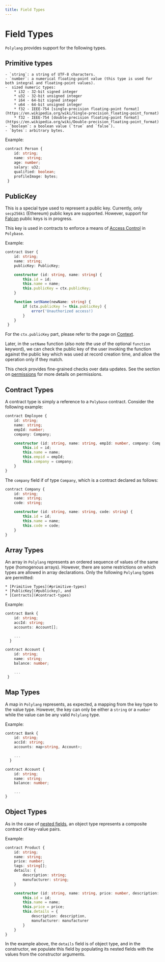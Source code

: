 ```yaml
---
title: Field Types
--- 
```


# Field Types


`Polylang` provides support for the following types.

## Primitive types

    - `string`: a string of UTF-8 characters.
    - `number`: a numerical floating-point value (this type is used for both integral and floating-point values).
    -  sized numeric types:
        * i32 - 32-bit signed integer
        * u32 - 32-bit unsigned integer
        * i64 - 64-bit signed integer
        * u64 - 64-bit unsigned integer
        * f32 - IEEE-754 [single-precision floating-point format](https://en.wikipedia.org/wiki/Single-precision_floating-point_format)
        * f32 - IEEE-754 [double-precision floating-point format](https://en.wikipedia.org/wiki/Double-precision_floating-point_format)
    - `boolean`: a boolean value (`true` and `false`).
    - `bytes`: arbitrary bytes.

Example:

```typescript
contract Person {
    id: string;
    name: string;
    age: number;
    salary: u32;
    qualified: boolean;
    profileImage: bytes;
 }
```

## PublicKey

This is a special type used to represent a public key. Currently, only `secp256k1` (Ethereum) public keys are supported. However, support for [Falcon](https://eprint.iacr.org/2022/1041.pdf)
public keys is in progress.

This key is used in contracts to enforce a means of [Access Control](https://en.wikipedia.org/wiki/Access_control) in `Polybase`.

Example:

```typescript
contract User {
    id: string;
    name: string;
    publicKey: PublicKey;

    constructor (id: string, name: string) {
        this.id = id;
        this.name = name;
        this.publicKey = ctx.publicKey;
    }

    function setName(newName: string) {
        if (ctx.publicKey != this.publicKey) {
            error('Unauthorized access!)
        }
    }
 }
```

For the `ctx.publicKey` part, please refer to the page on [Context](context).

Later, in the `setName` function (also note the use of the optional `function` keyword), we can check the public key of the user invoking the function against the public key which was used 
at record creation time, and allow the operation only if they match. 

This check provides fine-grained checks over data updates. See the section on [permissions](permissions) for more details on permissions.

## Contract Types

A contract type is simply a reference to a `Polybase` contract. Consider the following example:

```typescript
contract Employee {
    id: string;
    name: string;
    empId: number;
    company: Company;

    constructor (id: string, name: string, empId: number, company: Company) {
        this.id = id;
        this.name = name;
        this.empid = empId;
        this.company = company;
    }
}
```

The `company` field if of type `Company`, which is a contract declared as follows:

```typescript
contract Company {
    id: string;
    name: string;
    code: string;

    constructor (id: string, name: string, code: string) {
        this.id = id;
        this.name = name;
        this.code = code;
    }
}
```

## Array Types

An array in `Polylang` represents an ordered sequence of values of the same type (homogenous arrays). However, there are some restrictions on which types are allowed
in array declarations. Only the following `Polylang` types are permitted:

    * [Primitive Types](#primitive-types) 
    * [PublicKey](#publickey), and
    * [Contracts](#contract-types)

Example:

```typescript
contract Bank {
    id: string;
    accId: string;
    accounts: Account[];

    ...
  }

contract Account {
    id: string;
    name: string;
    balance: number;

    ...
 }
```


## Map Types

A map in `Polylang` represents, as expected, a mapping from the key type to the value type. However, the key can only be either a `string` or a `number` while the value can be any
valid `Polylang` type.

Example:

```typescript
contract Bank {
    id: string;
    accId: string;
    accounts: map<string, Account>;

    ...
  }

contract Account {
    id: string;
    name: string;
    balance: number;

    ...
}

```

## Object Types

As in the case of [nested fields](fields/#nested-fields), an object type represents a composite contract of key-value pairs.

Example:

```typescript
contract Product {
    id: string;
    name: string;
    price: number;
    tags: string[];
    details: {
        description: string;
        manufacturer: string;
    }

    constructor (id: string, name: string, price: number, description: string, manufacturer: string) {
        this.id = id;
        this.name = name;
        this.price = price;
        this.details = {
            description: description,
            manufacturer: manufacturer
        }
    }
}
```

In the example above, the `details` field is of object type, and in the constructor, we populate this field by populating its nested fields with the values from the constructor arguments.